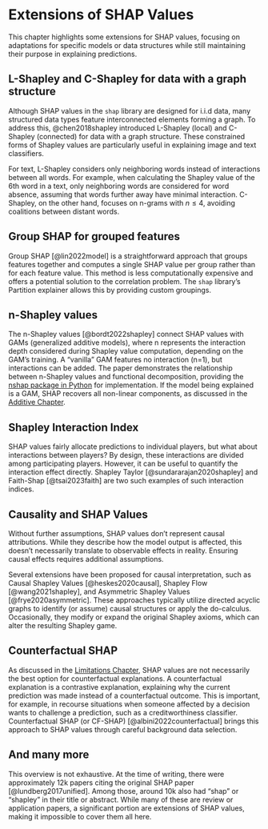 # Extensions of SHAP Values {#extensions}

This chapter highlights some extensions for SHAP values, focusing on adaptations for specific models or data structures while still maintaining their purpose in explaining predictions.

## L-Shapley and C-Shapley for data with a graph structure

Although SHAP values in the `shap` library are designed for i.i.d data, many structured data types feature interconnected elements forming a graph. To address this, @chen2018shapley introduced L-Shapley (local) and C-Shapley (connected) for data with a graph structure. These constrained forms of Shapley values are particularly useful in explaining image and text classifiers.

For text, L-Shapley considers only neighboring words instead of interactions between all words. For example, when calculating the Shapley value of the 6th word in a text, only neighboring words are considered for word absence, assuming that words further away have minimal interaction. C-Shapley, on the other hand, focuses on n-grams with $n\leq4$, avoiding coalitions between distant words.

## Group SHAP for grouped features

Group SHAP [@lin2022model] is a straightforward approach that groups features together and computes a single SHAP value per group rather than for each feature value. This method is less computationally expensive and offers a potential solution to the correlation problem. The `shap` library's Partition explainer allows this by providing custom groupings.

## n-Shapley values

The n-Shapley values [@bordt2022shapley] connect SHAP values with GAMs (generalized additive models), where n represents the interaction depth considered during Shapley value computation, depending on the GAM's training.
A "vanilla" GAM features no interaction (n=1), but interactions can be added.
The paper demonstrates the relationship between n-Shapley values and functional decomposition, providing the [nshap package in Python](https://github.com/tml-tuebingen/nshap) for implementation.
If the model being explained is a GAM, SHAP recovers all non-linear components, as discussed in the [Additive Chapter](#additive).

## Shapley Interaction Index

SHAP values fairly allocate predictions to individual players, but what about interactions between players?
By design, these interactions are divided among participating players.
However, it can be useful to quantify the interaction effect directly.
Shapley Taylor [@sundararajan2020shapley] and Faith-Shap [@tsai2023faith] are two such examples of such interaction indices.

## Causality and SHAP Values

Without further assumptions, SHAP values don't represent causal attributions.
While they describe how the model output is affected, this doesn't necessarily translate to observable effects in reality.
Ensuring causal effects requires additional assumptions.

Several extensions have been proposed for causal interpretation, such as Causal Shapley Values [@heskes2020causal], Shapley Flow [@wang2021shapley], and Asymmetric Shapley Values [@frye2020asymmetric].
These approaches typically utilize directed acyclic graphs to identify (or assume) causal structures or apply the do-calculus.
Occasionally, they modify or expand the original Shapley axioms, which can alter the resulting Shapley game.

## Counterfactual SHAP

As discussed in the [Limitations Chapter](#limitations), SHAP values are not necessarily the best option for counterfactual explanations.
A counterfactual explanation is a contrastive explanation, explaining why the current prediction was made instead of a counterfactual outcome.
This is important, for example, in recourse situations when someone affected by a decision wants to challenge a prediction, such as a creditworthiness classifier.
Counterfactual SHAP (or CF-SHAP) [@albini2022counterfactual] brings this approach to SHAP values through careful background data selection.

## And many more

This overview is not exhaustive.
At the time of writing, there were approximately 12k papers citing the original SHAP paper [@lundberg2017unified].
Among those, around 10k also had "shap" or "shapley" in their title or abstract.
While many of these are review or application papers, a significant portion are extensions of SHAP values, making it impossible to cover them all here.
